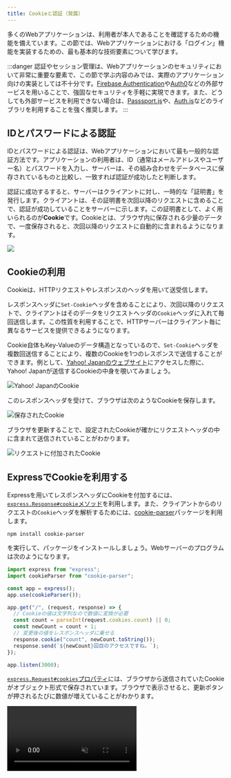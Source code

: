 ```yaml
---
title: Cookieと認証（発展）
---
```



多くのWebアプリケーションは、利用者が本人であることを確認するための機能を備えています。この節では、Webアプリケーションにおける「ログイン」機能を実装するための、最も基本的な技術要素について学びます。

:::danger
認証やセッション管理は、Webアプリケーションのセキュリティにおいて非常に重要な要素で、この節で学ぶ内容のみでは、実際のアプリケーション向けの実装としては不十分です。[Firebase Authentication](https://firebase.google.com/products/auth)や[Auth0](https://auth0.com/)などの外部サービスを用いることで、強固なセキュリティを手軽に実現できます。また、どうしても外部サービスを利用できない場合は、[Passsport.js](https://www.passportjs.org/)や、[Auth.js](https://authjs.dev/)などのライブラリを利用することを強く推奨します。
:::

## IDとパスワードによる認証

IDとパスワードによる認証は、Webアプリケーションにおいて最も一般的な認証方法です。アプリケーションの利用者は、ID（通常はメールアドレスやユーザー名）とパスワードを入力し、サーバーは、その組み合わせをデータベースに保存されているものと比較し、一致すれば認証が成功したと判断します。

認証に成功するすると、サーバーはクライアントに対し、一時的な「証明書」を発行します。クライアントは、その証明書を次回以降のリクエストに含めることで、認証が成功していることをサーバーに示します。この証明書として、よく用いられるのが**Cookie**です。Cookieとは、ブラウザ内に保存される少量のデータで、一度保存されると、次回以降のリクエストに自動的に含まれるようになります。

![](./basic-flow.drawio.svg)

## Cookieの利用

Cookieは、HTTPリクエストやレスポンスの<Term type="httpHeaderBody">ヘッダ</Term>を用いて送受信します。

レスポンスヘッダに`Set-Cookie`ヘッダを含めることにより、次回以降のリクエストで、クライアントはそのデータをリクエストヘッダの`Cookie`ヘッダに入れて毎回送信します。この性質を利用することで、HTTPサーバーはクライアント毎に異なるサービスを提供できるようになります。

Cookie自体もKey-Valueのデータ構造となっているので、`Set-Cookie`ヘッダを複数回送信することにより、複数のCookieを1つのレスポンスで送信することができます。例として、[Yahoo! Japanのウェブサイト](https://www.yahoo.co.jp/)にアクセスした際に、Yahoo! Japanが送信するCookieの中身を覗いてみましょう。

![Yahoo! JapanのCookie](./yahoo-cookies.png)

このレスポンスヘッダを受けて、ブラウザは次のようなCookieを保存します。

![保存されたCookie](./saved-cookies.png)

ブラウザを更新することで、設定されたCookieが確かにリクエストヘッダの中に含まれて送信されていることがわかります。

![リクエストに付加されたCookie](./sent-cookies.png)

## ExpressでCookieを利用する

Expressを用いてレスポンスヘッダにCookieを付加するには、[`express.Response#cookie`メソッド](https://expressjs.com/ja/api.html#res.cookie)を利用します。また、クライアントからのリクエストの`Cookie`ヘッダを解析するためには、[cookie-parser](https://www.npmjs.com/package/cookie-parser)パッケージを利用します。

```shell
npm install cookie-parser
```

を実行して、パッケージをインストールしましょう。Webサーバーのプログラムは次のようになります。

```javascript title="main.mjs"
import express from "express";
import cookieParser from "cookie-parser";

const app = express();
app.use(cookieParser());

app.get("/", (request, response) => {
  // Cookieの値は文字列なので数値に変換が必要
  const count = parseInt(request.cookies.count) || 0;
  const newCount = count + 1;
  // 変更後の値をレスポンスヘッダに乗せる
  response.cookie("count", newCount.toString());
  response.send(`${newCount}回目のアクセスですね。`);
});

app.listen(3000);
```

[`express.Request#cookies`プロパティ](https://expressjs.com/ja/api.html#req.cookies)には、ブラウザから送信されていたCookieがオブジェクト形式で保存されています。ブラウザで表示させると、更新ボタンが押されるたびに数値が増えていることがわかります。

<video src={cookieCounterVideo} controls muted />

プログラムの流れを整理すると、次の図のようになります。

![プログラムの流れ](./cookie-counter-timeline.png)

### 確認問題

- Chromeの開発者ツールを用いて、リクエストヘッダとレスポンスヘッダの内容を確認してみましょう。
- シークレットモードでページを開くと値はどうなるでしょうか。

## Cookieを用いた認証

ユーザー名とパスワードを用いて認証するタイプのアプリケーションを考えてみましょう。ユーザー名とパスワードを、そのままCookieに入れてしまうと、データが悪意のある第三者に奪われてしまうリスクが高まります。

このため、ログインが成功したタイミングで、クライアントに対してランダムなIDを発行し、Cookieに保存させておくことが一般的です（**セッションID**と呼ばれる）。次回以降のアクセスでは、このセッションIDを用いて認証を行います。

### 演習問題

ユーザーが自分のユーザー名とパスワードでログインし、プロフィールを表示できるウェブアプリケーションを作成してみましょう。

`schema.prisma`は次の通りとします。

```javascript title="schema.prisma"
model User {
  id       Int    @id @default(autoincrement())
  username String @unique
  password String
}

model Session {
  id     String @id // 一意でランダムなID
  userId Int // UserのID
}
```
